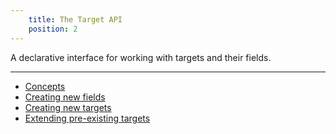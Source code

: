```yaml
---
    title: The Target API
    position: 2
---
```


A declarative interface for working with targets and their fields.

---

- [Concepts](./concepts.mdx)
- [Creating new fields](./creating-new-fields.mdx)
- [Creating new targets](./creating-new-targets.mdx)
- [Extending pre-existing targets](./extending-pre-existing-targets.mdx)

